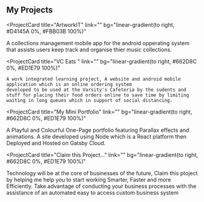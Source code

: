 
## My Projects

<ProjectCard
	title="ArtworkIT"
	link=""
	bg="linear-gradient(to right, #D4145A 0%, #FBB03B 100%)"
>
 A collections management mobile app for the android opperating system that assists users keep track and organise thier music collections.
</ProjectCard>

<ProjectCard
	title="VC Eats "
	link=""
	bg="linear-gradient(to right, #662D8C 0%, #ED1E79 100%)"
>
	A work integrated learning project, A website and android mobile application which is an online ordering system 
	developed to be used at the Varsity's Cafeteria by the sudents and stuff for placing their food orders online to save time by limiting waiting in long queues which in support of social distancing.
</ProjectCard>


<ProjectCard
	title="My Mini Portfolio"
	link=""
	bg="linear-gradient(to right, #662D8C 0%, #ED1E79 100%)"
>
A Playful and Colourful One-Page portfolio featuring Parallax effects and animations.
 A site developed using Node which is a React platform then Deployed and Hosted on Gatsby Cloud.
 </ProjectCard>

<ProjectCard
	title="Claim this Project..."
	link=""
	bg="linear-gradient(to right, #662D8C 0%, #ED1E79 100%)"
>
Technology will be at the core of businesses of the future, Claim this ptoject by helping me
help you to start working Smarter, Faster and more Efficiently.
Take advantage of conducting your business processes with the assistance of an automated easy to access custom business system
 </ProjectCard>



